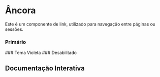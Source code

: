 

<Meta of={Story} />

# Âncora

Este é um componente de link, utilizado para navegação entre páginas ou sessões.

### Primário
<Canvas of={Story.Primary} />
### Tema Violeta
<Canvas of={Story.Violet} />
### Desabilitado
<Canvas of={Story.Disabled} />

## Documentação Interativa
<Primary />
<Controls />